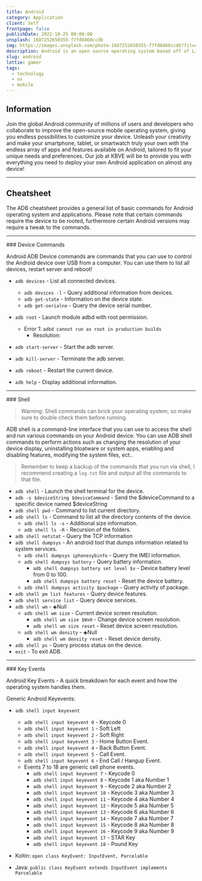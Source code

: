 ```yaml
---
title: Android
category: Application
client: Self
frontpage: false
publishDate: 2022-10-25 00:00:00
unsplash: 1607252650355-f7fd0460ccdb
img: https://images.unsplash.com/photo-1607252650355-f7fd0460ccdb?fit=crop&w=1400&h=700&q=75
description: Android is an open source operating system based off of Linux that runs within the ARM architecture; the primary use-case is within the mobile/tablet eco-system but it has been expanding into server, desktop and embedables.
slug: android
lottie: gamer
tags:
  - technology
  - os
  - mobile
---
```



<MDXJS>

<MDXJS>

## Information

Join the global Android community of millions of users and developers who collaborate to improve the open-source mobile operating system, giving you endless possibilities to customize your device.
Unleash your creativity and make your smartphone, tablet, or smartwatch truly your own with the endless array of apps and features available on Android, tailored to fit your unique needs and preferences.
Our job at KBVE will be to provide you with everything you need to deploy your own Android application on almost any device!

</MDXJS>

---

<MDXJS>

## Cheatsheet

The ADB cheatsheet provides a general list of basic commands for Android operating system and applications.
Please note that certain commands require the device to be rooted, furthermore certain Android versions may require a tweak to the commands.

</MDXJS>

---

<MDXJS>
### Device Commands

Android ADB Device commands are commands that you can use to control the Android device over USB from a computer.
You can use them to list all devices, restart server and reboot!

- `adb devices` - List all connected devices.

  - `adb devices -l` - Query additional information from devices.
  - `adb get-state` - Information on the device state.
  - `adb get-serialno` - Query the device serial number.

- `adb root` - Launch module adbd with root permission.
  - Error 1: `adbd cannot run as root in production builds`
    - Resolution:
- `adb start-server` - Start the adb server.
- `adb kill-server` - Terminate the adb server.
- `adb reboot` - Restart the current device.
- `adb help` - Display additional information.

</MDXJS>

---

<MDXJS>
### Shell

> Warning: Shell commands can brick your operating system, so make sure to double check them before running.

ADB shell is a command-line interface that you can use to access the shell and run various commands on your Android device.
You can use ADB shell commands to perform actions such as changing the resolution of your device display, uninstalling bloatware or system apps, enabling and disabling features, modifying the system files, ect..

> Remember to keep a backup of the commands that you run via shell, I recommend creating a `log.txt` file and output all the commands to that file.

- `adb shell` - Launch the shell terminal for the device.
- `adb -s $deviceString $deviceCommand` - Send the $deviceCommand to a specific device named $deviceString
- `adb shell pwd` - Command to list current directory.
- `adb shell ls` - Command to list all the directory contents of the device.
  - `adb shell ls -s` - Additional size information.
  - `adb shell ls -R` - Recursion of the folders.
- `adb shell netstat` - Query the TCP information
- `adb shell dumpsys` - An android tool that dumps information related to system services.
  - `adb shell dumpsys iphonesybinfo` - Query the IMEI information.
  - `adb shell dumpsys battery` - Query battery information.
    - `adb shell dumpsys battery set level $v` - Device battery level from 0 to 100.
    - `adb shell dumpsys battery reset` - Reset the device battery.
  - `adb shell dumpsys activity $package` - Query activity of package.
- `adb shell pm list features` - Query device features.
- `adb shell service list` - Query device services.
- `adb shell wm` - ◈Null
  - `adb shell wm size` - Current device screen resolution.
    - `adb shell wm size $WxH` - Change device screen resolution.
    - `adb shell wm size reset` - Reset device screen resolution.
  - `adb shell wm density` - ◈Null
    - `adb shell wm density reset` - Reset device density.
- `adb shell ps` - Query process status on the device.
- `exit` - To exit ADB.

</MDXJS>

---

<MDXJS>
### Key Events

Android Key Events - A quick breakdown for each event and how the operating system handles them.

Generic Android Keyevents:

- `adb shell input keyevent`

  - `adb shell input keyevent 0` - Keycode 0
  - `adb shell input keyevent 1` - Soft Left
  - `adb shell input keyevent 2` - Soft Right
  - `adb shell input keyevent 3` - Home Button Event.
  - `adb shell input keyevent 4` - Back Button Event.
  - `adb shell input keyevent 5` - Call Event.
  - `adb shell input keyevent 6` - End Call / Hangup Event.
  - Events 7 to 18 are generic cell phone events.
    - `adb shell input keyevent 7` - Keycode 0
    - `adb shell input keyevent 8` - Keycode 1 aka Number 1
    - `adb shell input keyevent 9` - Keycode 2 aka Number 2
    - `adb shell input keyevent 10` - Keycode 3 aka Number 3
    - `adb shell input keyevent 11` - Keycode 4 aka Number 4
    - `adb shell input keyevent 12` - Keycode 5 aka Number 5
    - `adb shell input keyevent 13` - Keycode 6 aka Number 6
    - `adb shell input keyevent 14` - Keycode 7 aka Number 7
    - `adb shell input keyevent 15` - Keycode 8 aka Number 8
    - `adb shell input keyevent 16` - Keycode 9 aka Number 9
    - `adb shell input keyevent 17` - STAR Key
    - `adb shell input keyevent 18` - Pound Key

- Koltin: `open class KeyEvent: InputEvent, Parcelable`

- Java: `public class KeyEvent extends InputEvent implements Parcelable`
</MDXJS>


</MDXJS>